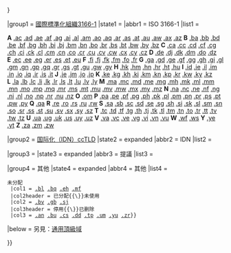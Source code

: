 {{Navbox with collapsible groups
|name = CcTLD
|state = {{{state|expanded}}}
|title = [[國家和地區頂級域名]]
|selected = {{{selected|{{{1|}}}}}}

|group1 = [[ISO 3166-1二位字母代码|國際標準化組織3166-1]]
|state1 = {{{iso3166-1|expanded}}}
|abbr1 = ISO 3166-1
|list1 = <div>
'''A'''&nbsp;[[.ac]] [[.ad]] [[.ae]] [[.af]] [[.ag]] [[.ai]] [[.al]] [[.am]] [[.ao]] [[.aq]] [[.ar]] [[.as]] [[.at]] [[.au]] [[.aw]] [[.ax]] [[.az]]{{spaces|2}}
'''B'''&nbsp;[[.ba]] [[.bb]] [[.bd]] [[.be]] [[.bf]] [[.bg]] [[.bh]] [[.bi]] [[.bj]] [[.bm]] [[.bn]] [[.bo]] [[.br]] [[.bs]] [[.bt]] [[.bw]] [[.by]] [[.bz]]{{spaces|2}}
'''C'''&nbsp;[[.ca]] [[.cc]] [[.cd]] [[.cf]] [[.cg]] [[.ch]] [[.ci]] [[.ck]] [[.cl]] [[.cm]] [[.cn]] [[.co]] [[.cr]] [[.cu]] [[.cv]] [[.cw]] [[.cx]] [[.cy]] [[.cz]]{{spaces|2}}
'''D'''&nbsp;[[.de]] [[.dj]] [[.dk]] [[.dm]] [[.do]] [[.dz]]{{spaces|2}}
'''E'''&nbsp;[[.ec]] [[.ee]] [[.eg]] [[.er]] [[.es]] [[.et]] [[.eu]]{{spaces|2}}
'''F'''&nbsp;[[.fi]] [[.fj]] [[.fk]] [[.fm]] [[.fo]] [[.fr]]{{spaces|2}}
'''G'''&nbsp;[[.ga]] [[.gd]] [[.ge]] [[.gf]] [[.gg]] [[.gh]] [[.gi]] [[.gl]] [[.gm]] [[.gn]] [[.gp]] [[.gq]] [[.gr]] [[.gs]] [[.gt]] [[.gu]] [[.gw]] [[.gy]]{{spaces|2}}
'''H'''&nbsp;[[.hk]] [[.hm]] [[.hn]] [[.hr]] [[.ht]] [[.hu]]{{spaces|2}}
'''I'''&nbsp;[[.id]] [[.ie]] [[.il]] [[.im]] [[.in]] [[.io]] [[.iq]] [[.ir]] [[.is]] [[.it]]{{spaces|2}}
'''J'''&nbsp;[[.je]] [[.jm]] [[.jo]] [[.jp]]{{spaces|2}}
'''K'''&nbsp;[[.ke]] [[.kg]] [[.kh]] [[.ki]] [[.km]] [[.kn]] [[.kp]] [[.kr]] [[.kw]] [[.ky]] [[.kz]]{{spaces|2}}
'''L'''&nbsp;[[.la]] [[.lb]] [[.lc]] [[.li]] [[.lk]] [[.lr]] [[.ls]] [[.lt]] [[.lu]] [[.lv]] [[.ly]]{{spaces|2}}
'''M'''&nbsp;[[.ma]] [[.mc]] [[.md]] [[.me]] [[.mg]] [[.mh]] [[.mk]] [[.ml]] [[.mm]] [[.mn]] [[.mo]] [[.mp]] [[.mq]] [[.mr]] [[.ms]] [[.mt]] [[.mu]] [[.mv]] [[.mw]] [[.mx]] [[.my]] [[.mz]]{{spaces|2}}
'''N'''&nbsp;[[.na]] [[.nc]] [[.ne]] [[.nf]] [[.ng]] [[.ni]] [[.nl]] [[.no]] [[.np]] [[.nr]] [[.nu]] [[.nz]]{{spaces|2}}
'''O'''&nbsp;[[.om]]{{spaces|2}}
'''P'''&nbsp;[[.pa]] [[.pe]] [[.pf]] [[.pg]] [[.ph]] [[.pk]] [[.pl]] [[.pm]] [[.pn]] [[.pr]] [[.ps]] [[.pt]] [[.pw]] [[.py]]{{spaces|2}}
'''Q'''&nbsp;[[.qa]]{{spaces|2}}
'''R'''&nbsp;[[.re]] [[.ro]] [[.rs]] [[.ru]] [[.rw]]{{spaces|2}}
'''S'''&nbsp;[[.sa]] [[.sb]] [[.sc]] [[.sd]] [[.se]] [[.sg]] [[.sh]] [[.si]] [[.sk]] [[.sl]] [[.sm]] [[.sn]] [[.so]] [[.sr]] [[.ss]] [[.st]] [[.su]] [[.sv]] [[.sx]] [[.sy]] [[.sz]]{{spaces|2}}
'''T'''&nbsp;[[.tc]] [[.td]] [[.tf]] [[.tg]] [[.th]] [[.tj]] [[.tk]] [[.tl]] [[.tm]] [[.tn]] [[.to]] [[.tr]] [[.tt]] [[.tv]] [[.tw]] [[.tz]]{{spaces|2}}
'''U'''&nbsp;[[.ua]] [[.ug]] [[.uk]] [[.us]] [[.uy]] [[.uz]]{{spaces|2}}
'''V'''&nbsp;[[.va]] [[.vc]] [[.ve]] [[.vg]] [[.vi]] [[.vn]] [[.vu]]{{spaces|2}}
'''W'''&nbsp;[[.wf]] [[.ws]]{{spaces|2}}
'''Y'''&nbsp;[[.ye]] [[.yt]]{{spaces|2}}
'''Z'''&nbsp;[[.za]] [[.zm]] [[.zw]]
</div>

|group2 = [[國際化國家及地區頂級域|国际化（IDN）ccTLD]]
|state2 = <noinclude>expanded</noinclude>
|abbr2 = IDN
|list2 =
 {{Navbox with columns |child
  |colwidth=20em |colstyle=text-align:left; |listclass=plainlist
  |col1header=[[西里尔字母]]
  |col1 =
* [[.бг]]（''bg''，[[保加利亚]]）
* [[.бел]]（''bel''，[[白俄罗斯]]）
* [[.ею]]（''eyu''，[[欧盟]]）
* {{link-en|.қаз}}（''qaz''，[[哈萨克斯坦]]）
* {{link-en|.мон}}（''mon''，[[蒙古国]]）
* {{link-en|.мкд}}（''mkd''，[[北马其顿]]）
* [[.рф]]（''rf''，[[俄罗斯]]）
* [[.срб]]（''srb''，[[塞尔维亚]]）
* [[.укр]]（''ukr''，[[乌克兰]]）
  |
  |col2header=[[阿拉伯文字]]
  |col2 =
* [[.dz|الجزائر.]]（''al-Jazā’ir''，[[阿尔及利亚]]）
* [[مصر.]]（''Misr''，[[埃及]]）
* [[.in|بھارت.]]（''Bharat''，[[印度]]）
* [[ایران.]]（[[伊朗]]）
* [[.jo|الاردن.]]（''al-Urdun''，[[约旦]]）
* [[.ps|فلسطين.]]（''Filastin''，[[巴勒斯坦國|巴勒斯坦]]）
* [[.pk|پاکستان.]]（''Pākistān''，[[巴基斯坦]]）
* [[.qa|قطر.]]（[[卡塔尔]]）
* [[السعودية.]]（''al-Saudiah''，[[沙特阿拉伯]]）
* [[互联网顶级域列表#已启用的非英语頂級域（本地化頂級域）|سوريا.]]（''Sūryā''，[[叙利亚]]）
* [[互联网顶级域列表#已启用的非英语頂級域（本地化頂級域）|تونس.]]（''Tunis''，[[突尼西亞]]）
* [[امارات.]]（''Emarat''，[[阿拉伯联合酋长国]]）
* [[عمان.]]（''ʻUmān''，[[阿曼]]）
* [[مليسيا.]]（''Maleesya''，[[马来西亚]]）
* [[المغرب.]]（''al-Maġrib''，[[摩洛哥]]）
* [[سودان.]]（''Sūdān''，[[苏丹]]）
* [[اليمن.]]（''al-Yaman''，[[也门]]）
  |
  |col3header=[[婆罗米系文字]]
  |col3 =
* [[.bangla|.বাংলা]]（''Bangla''，[[孟加拉国]]）
* [[.in|.ভাৰত]]（''Bharôt''，[[印度]]）
* [[.in|.ভারত]]（''Bharôt''，[[印度]]）
* [[.in|.भारत]]（''Bharat''，[[印度]]）
* [[.in|.భారత్]]（''Bharat''，[[印度]]）
* [[.in|.ભારત]]（''Bharat''，[[印度]]）
* [[.in|.ਭਾਰਤ]]（''Bharat''，[[印度]]）
* [[.in|.ଭାରତ]]（''Bhārata''，[[印度]]）
* [[.in|.இந்தியா]]（''Inthiyaa''，[[印度]]）
* [[.la|.ລາວ]]（''Lao''，[[老挝]]）
* [[.sg|.சிங்கப்பூர்]]（''Cinkappūr''，[[新加坡]]）
* [[.ලංකා]]（''Lanka''，[[斯里蘭卡]]）
* [[.இலங்கை]]（''Ilangai''，[[斯里蘭卡]]）
* [[.th|.ไทย]]（''Thai''，[[泰国]]）
  |
  |col4header=[[汉字]]
  |col4 =
* {{lang|zh-cn|[[.cn|.-{中国}-]]}}（''Zhōngguó''，[[中华人民共和国|中国]]）
* {{lang|zh-hant|[[.cn|.-{中國}-]]}}（中国）
* {{lang|zh-hk|[[.hk|.香港]]}}（''Xiānggǎng''/''Hoeng<sup>1</sup>gong<sup>2</sup>''，[[香港]]）
* {{lang|zh-mo|[[.mo|.-{澳門}-]]}}（''Àomén''/''Ou<sup>3</sup>mun<sup>4</sup>''，[[澳門]]）
* {{lang|zh-hans|[[.mo|.-{澳门}-]]}}（澳门）
* {{lang|zh-sg|[[.sg|.新加坡]]}}（''Xīnjiāpō''，[[新加坡]]）
* {{lang|zh-tw|[[.tw|.-{台灣}-]]}}（''Táiwān''，[[中華民國|台湾]]）
* {{lang|zh-hans|[[.tw|.-{台湾}-]]}}（台湾）
  |
  |col5header=[[文字|其他文字]]
  |col5 =
* {{link-en|.հայ}}（''hay''，[[亚美尼亚]]）
* [[.ευ]]（''ey''，[[欧盟]]）
* [[.ge|.გე]]（''ge''，[[格鲁吉亚]]）
* [[.gr|.ελ]]（''el'', [[希腊]]）
* [[.kr|.한국]]（''Han-guk''，[[大韩民国]]）
* {{rtl-lang|he|[[.il|.ישראל]]}}（''Yisrael''，[[以色列]]）
}}

|group3 = {{link-en|提議的頂級域名|Proposed top-level domain|提議中}}
|state3 = <noinclude>expanded</noinclude>
|abbr3 = 提議
|list3 =
 {{Navbox with columns |child
  |colwidth= |colstyle=text-align:left;white-space:nowrap;
  |col1 = [[.cy|.κπ]]（''kp''，[[塞浦路斯]]） {{lang|ja|[[.jp|.日本]]}}（''Nippon''，[[日本]]）
}}

|group4 = 其他
|state4 = <noinclude>expanded</noinclude>
|abbr4 = 其他
|list4 =
 {{Navbox with columns |child
  |colheaderstyle = font-weight:normal;
  |colstyle = white-space:nowrap;text-align:center;
  |col1header = 保留{{\}}未分配
  |col1 = [[.bl]] [[.bq]] [[.eh]] [[.mf]]
  |col2header = 已分配{{\}}未使用
  |col2 = [[.bv]] [[.gb]] [[.sj]]
  |col3header = 停用{{\}}已删除
  |col3 = [[.an]] [[.mm|.bu]] [[.cs]] [[.dd]] [[.tp]] [[.um]] [[.yu]] [[.zr]]}}

|below = 另見：[[通用頂級域]]

}}<noinclude>
{{documentation|content=
{{collapsible option}}

{{Collapsible sections option |list="ISO 3166-1"、"IDN"、或者"其他"}}
* 默认情况下，list1（"ISO 3166-1"）为默认展开状态。要使其默认折叠，传输本模板时包含{{para|iso3166-1}}<code>collapsed</code>。

[[Category:科技模板]]
}}
</noinclude>